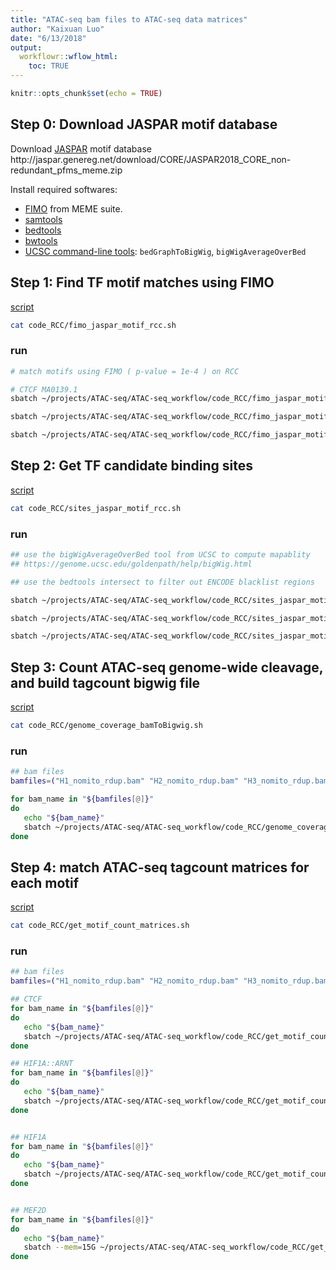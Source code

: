 ```yaml
---
title: "ATAC-seq bam files to ATAC-seq data matrices"
author: "Kaixuan Luo"
date: "6/13/2018"
output:
  workflowr::wflow_html:
    toc: TRUE
---
```


```r
knitr::opts_chunk$set(echo = TRUE)
```

## Step 0: Download JASPAR motif database
Download [JASPAR](http://jaspar.genereg.net) motif database http://jaspar.genereg.net/download/CORE/JASPAR2018_CORE_non-redundant_pfms_meme.zip

Install required softwares:

* [FIMO](http://meme-suite.org/doc/fimo.html?man_type=web) from MEME suite.
* [samtools](http://www.htslib.org)
* [bedtools](http://bedtools.readthedocs.io/en/latest/)
* [bwtools](https://github.com/CRG-Barcelona/bwtool/wiki)
* [UCSC command-line tools](http://hgdownload.cse.ucsc.edu/admin/exe/): `bedGraphToBigWig`, `bigWigAverageOverBed` 

## Step 1: Find TF motif matches using FIMO
[script](../code_RCC/fimo_jaspar_motif_rcc.sh)
```bash
cat code_RCC/fimo_jaspar_motif_rcc.sh
```

### run
```bash
# match motifs using FIMO ( p-value = 1e-4 ) on RCC

# CTCF MA0139.1
sbatch ~/projects/ATAC-seq/ATAC-seq_workflow/code_RCC/fimo_jaspar_motif_rcc.sh CTCF MA0139.1 1e-4

sbatch ~/projects/ATAC-seq/ATAC-seq_workflow/code_RCC/fimo_jaspar_motif_rcc.sh HIF1A MA1106.1 1e-4

sbatch ~/projects/ATAC-seq/ATAC-seq_workflow/code_RCC/fimo_jaspar_motif_rcc.sh MEF2D MA0773.1 1e-4

```

## Step 2: Get TF candidate binding sites
[script](../code_RCC/sites_jaspar_motif_rcc.sh)
```bash
cat code_RCC/sites_jaspar_motif_rcc.sh
```

### run
```bash

## use the bigWigAverageOverBed tool from UCSC to compute mapablity
## https://genome.ucsc.edu/goldenpath/help/bigWig.html

## use the bedtools intersect to filter out ENCODE blacklist regions

sbatch ~/projects/ATAC-seq/ATAC-seq_workflow/code_RCC/sites_jaspar_motif_rcc.sh CTCF MA0139.1 1e-4

sbatch ~/projects/ATAC-seq/ATAC-seq_workflow/code_RCC/sites_jaspar_motif_rcc.sh HIF1A MA1106.1 1e-4

sbatch ~/projects/ATAC-seq/ATAC-seq_workflow/code_RCC/sites_jaspar_motif_rcc.sh MEF2D MA0773.1 1e-4

```

## Step 3: Count ATAC-seq genome-wide cleavage, and build tagcount bigwig file
[script](../code_RCC/genome_coverage_bamToBigwig.sh)
```bash
cat code_RCC/genome_coverage_bamToBigwig.sh
```

### run
```bash

## bam files
bamfiles=("H1_nomito_rdup.bam" "H2_nomito_rdup.bam" "H3_nomito_rdup.bam" "N1_nomito_rdup.bam" "N2_nomito_rdup.bam" "N3_nomito_rdup.bam")

for bam_name in "${bamfiles[@]}"
do
   echo "${bam_name}"
   sbatch ~/projects/ATAC-seq/ATAC-seq_workflow/code_RCC/genome_coverage_bamToBigwig.sh /project/mstephens/ATAC_DNase/ATAC-seq_Olivia_Gray/ATAC-seq_BAMfiles/"${bam_name}"
done

```

## Step 4: match ATAC-seq tagcount matrices for each motif
[script](../code_RCC/get_motif_count_matrices.sh)
```bash
cat code_RCC/get_motif_count_matrices.sh
```

### run
```bash

## bam files
bamfiles=("H1_nomito_rdup.bam" "H2_nomito_rdup.bam" "H3_nomito_rdup.bam" "N1_nomito_rdup.bam" "N2_nomito_rdup.bam" "N3_nomito_rdup.bam")

## CTCF
for bam_name in "${bamfiles[@]}"
do
   echo "${bam_name}"
   sbatch ~/projects/ATAC-seq/ATAC-seq_workflow/code_RCC/get_motif_count_matrices.sh CTCF MA0139.1 "${bam_name}"
done

## HIF1A::ARNT
for bam_name in "${bamfiles[@]}"
do
   echo "${bam_name}"
   sbatch ~/projects/ATAC-seq/ATAC-seq_workflow/code_RCC/get_motif_count_matrices.sh HIF1A::ARNT MA0259.1 "${bam_name}"
done


## HIF1A
for bam_name in "${bamfiles[@]}"
do
   echo "${bam_name}"
   sbatch ~/projects/ATAC-seq/ATAC-seq_workflow/code_RCC/get_motif_count_matrices.sh HIF1A MA1106.1 "${bam_name}"
done


## MEF2D
for bam_name in "${bamfiles[@]}"
do
   echo "${bam_name}"
   sbatch --mem=15G ~/projects/ATAC-seq/ATAC-seq_workflow/code_RCC/get_motif_count_matrices.sh MEF2D MA0773.1 "${bam_name}"
done

```



